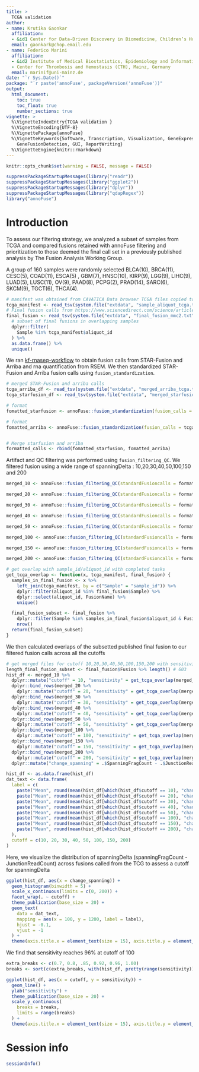 ```yaml
---
title: > 
  TCGA validation
author:
- name: Krutika Gaonkar
  affiliation: 
  - &id1 Center for Data-Driven Discovery in Biomedicine, Children’s Hospital of Philadelphia, USA
  email: gaonkark@chop.email.edu
- name: Federico Marini
  affiliation: 
  - &id2 Institute of Medical Biostatistics, Epidemiology and Informatics (IMBEI), Mainz, Germany
  - Center for Thrombosis and Hemostasis (CTH), Mainz, Germany
  email: marinif@uni-mainz.de
date: "`r Sys.Date()`"
package: "`r paste('annoFuse', packageVersion('annoFuse'))"
output: 
  html_document:
    toc: true
    toc_float: true
    number_sections: true
vignette: >
  %\VignetteIndexEntry{TCGA validation }
  %\VignetteEncoding{UTF-8}  
  %\VignettePackage{annoFuse}
  %\VignetteKeywords{Software, Transcription, Visualization, GeneExpression, Annotation,
    GeneFusionDetection, GUI, ReportWriting}
  %\VignetteEngine{knitr::rmarkdown}
---
```



```r
knitr::opts_chunk$set(warning = FALSE, message = FALSE)
```


```r
suppressPackageStartupMessages(library("readr"))
suppressPackageStartupMessages(library("ggplot2"))
suppressPackageStartupMessages(library("dplyr"))
suppressPackageStartupMessages(library("qdapRegex"))
library("annoFuse")
```


# Introduction

To assess our filtering strategy, we analyzed a subset of samples from TCGA and compared fusions retained with annoFuse filtering and prioritization to those deemed the final call set in a previously published analysis by The Fusion Analysis Working Group.

A group of 160 samples were randomly selected BLCA(10), BRCA(11), CESC(5), COAD(11),  ESCA(5) , GBM(7), HNSC(10), KIRP(9), LGG(9), LIHC(9), LUAD(5), LUSC(11), OV(9), PAAD(8), PCPG(2), PRAD(14), SARC(6), SKCM(9), TGCT(6), THCA(4). 


```r
# manifest was obtained from CAVATICA Data browser TCGA files copied to working project
tcga_manifest <- read_tsv(system.file("extdata", "sample_aliquot_tcga.tsv", package = "annoFuse"))
# Final fusion calls from https://www.sciencedirect.com/science/article/pii/S2211124718303954
final_fusion <- read_tsv(system.file("extdata", "final_fusion_mmc2.txt", package = "annoFuse")) %>%
  # subset of final fusions in overlapping samples
  dplyr::filter(
    Sample %in% tcga_manifest$aliquot_id
  ) %>%
  as.data.frame() %>%
  unique()
```

We ran [kf-rnaseq-workflow](https://github.com/kids-first/kf-rnaseq-workflow) to obtain fusion calls from STAR-Fusion and Arriba and rna quantification from RSEM. 
We then standardized STAR-Fusion and Arriba fusion calls using `fusion_standardization`. 


```r

# merged STAR-Fusion and arriba calls
tcga_arriba_df <- read_tsv(system.file("extdata", "merged_arriba_tcga.tsv", package = "annoFuse"))
tcga_starfusion_df <- read_tsv(system.file("extdata", "merged_starfusion_tcga.tsv", package = "annoFuse"))

# format
fomatted_starfusion <- annoFuse::fusion_standardization(fusion_calls = tcga_starfusion_df, caller = "STARFUSION", tumorID = tcga_starfusion_df$Sample)

# format
fomatted_arriba <- annoFuse::fusion_standardization(fusion_calls = tcga_arriba_df, caller = "ARRIBA", tumorID = tcga_arriba_df$Sample)


# Merge starfusion and arriba
formatted_calls <- rbind(fomatted_starfusion, fomatted_arriba)
```

Artifact and QC filtering was performed using `fusion_filtering_QC`. We filtered fusion using a wide range of spanningDelta : 10,20,30,40,50,100,150 and 200 

```r

merged_10 <- annoFuse::fusion_filtering_QC(standardFusioncalls = formatted_calls, readthroughFilter = FALSE, readingFrameFilter = "in-frame|frameshift|other", artifactFilter = "GTEx_Recurrent|DGD_PARALOGS|Normal|BodyMap|ConjoinG", junctionReadCountFilter = 1, spanningFragCountFilter = 10)

merged_20 <- annoFuse::fusion_filtering_QC(standardFusioncalls = formatted_calls, readthroughFilter = FALSE, readingFrameFilter = "in-frame|frameshift|other", artifactFilter = "GTEx_Recurrent|DGD_PARALOGS|Normal|BodyMap|ConjoinG", junctionReadCountFilter = 1, spanningFragCountFilter = 20)

merged_30 <- annoFuse::fusion_filtering_QC(standardFusioncalls = formatted_calls, readthroughFilter = FALSE, readingFrameFilter = "in-frame|frameshift|other", artifactFilter = "GTEx_Recurrent|DGD_PARALOGS|Normal|BodyMap|ConjoinG", junctionReadCountFilter = 1, spanningFragCountFilter = 30)

merged_40 <- annoFuse::fusion_filtering_QC(standardFusioncalls = formatted_calls, readthroughFilter = FALSE, readingFrameFilter = "in-frame|frameshift|other", artifactFilter = "GTEx_Recurrent|DGD_PARALOGS|Normal|BodyMap|ConjoinG", junctionReadCountFilter = 1, spanningFragCountFilter = 40)

merged_50 <- annoFuse::fusion_filtering_QC(standardFusioncalls = formatted_calls, readthroughFilter = FALSE, readingFrameFilter = "in-frame|frameshift|other", artifactFilter = "GTEx_Recurrent|DGD_PARALOGS|Normal|BodyMap|ConjoinG", junctionReadCountFilter = 1, spanningFragCountFilter = 50)

merged_100 <- annoFuse::fusion_filtering_QC(standardFusioncalls = formatted_calls, readthroughFilter = FALSE, readingFrameFilter = "in-frame|frameshift|other", artifactFilter = "GTEx_Recurrent|DGD_PARALOGS|Normal|BodyMap|ConjoinG", junctionReadCountFilter = 1, spanningFragCountFilter = 100)

merged_150 <- annoFuse::fusion_filtering_QC(standardFusioncalls = formatted_calls, readthroughFilter = FALSE, readingFrameFilter = "in-frame|frameshift|other", artifactFilter = "GTEx_Recurrent|DGD_PARALOGS|Normal|BodyMap|ConjoinG", junctionReadCountFilter = 1, spanningFragCountFilter = 150)

merged_200 <- annoFuse::fusion_filtering_QC(standardFusioncalls = formatted_calls, readthroughFilter = FALSE, readingFrameFilter = "in-frame|frameshift|other", artifactFilter = "GTEx_Recurrent|DGD_PARALOGS|Normal|BodyMap|ConjoinG", junctionReadCountFilter = 1, spanningFragCountFilter = 200)
```



```r
# get overlap with sample_id/aliquot_id with completed tasks
get_tcga_overlap <- function(x, tcga_manifest, final_fusion) {
  samples_in_final_fusion <- x %>%
    left_join(tcga_manifest, by = c("Sample" = "sample_id")) %>%
    dplyr::filter(aliquot_id %in% final_fusion$Sample) %>%
    dplyr::select(aliquot_id, FusionName) %>%
    unique()

  final_fusion_subset <- final_fusion %>%
    dplyr::filter(Sample %in% samples_in_final_fusion$aliquot_id & Fusion %in% samples_in_final_fusion$FusionName) %>%
    nrow()
  return(final_fusion_subset)
}
```

 We then calculated overlaps of the subsetted published final fusion to our filtered fusion calls across all the cutoffs


```r
# get merged files for cutoff 10,20,30,40,50,100,150,200 with sensitivity
length_final_fusion_subset <- final_fusion$Fusion %>% length() # 603
hist_df <- merged_10 %>%
  dplyr::mutate("cutoff" = 10, "sensitivity" = get_tcga_overlap(merged_10, tcga_manifest, final_fusion) / length_final_fusion_subset) %>%
  dplyr::bind_rows(merged_20 %>%
    dplyr::mutate("cutoff" = 20, "sensitivity" = get_tcga_overlap(merged_20, tcga_manifest, final_fusion) / length_final_fusion_subset)) %>%
  dplyr::bind_rows(merged_30 %>%
    dplyr::mutate("cutoff" = 30, "sensitivity" = get_tcga_overlap(merged_30, tcga_manifest, final_fusion) / length_final_fusion_subset)) %>%
  dplyr::bind_rows(merged_40 %>%
    dplyr::mutate("cutoff" = 40, "sensitivity" = get_tcga_overlap(merged_40, tcga_manifest, final_fusion) / length_final_fusion_subset)) %>%
  dplyr::bind_rows(merged_50 %>%
    dplyr::mutate("cutoff" = 50, "sensitivity" = get_tcga_overlap(merged_50, tcga_manifest, final_fusion) / length_final_fusion_subset)) %>%
  dplyr::bind_rows(merged_100 %>%
    dplyr::mutate("cutoff" = 100, "sensitivity" = get_tcga_overlap(merged_100, tcga_manifest, final_fusion) / length_final_fusion_subset)) %>%
  dplyr::bind_rows(merged_150 %>%
    dplyr::mutate("cutoff" = 150, "sensitivity" = get_tcga_overlap(merged_150, tcga_manifest, final_fusion) / length_final_fusion_subset)) %>%
  dplyr::bind_rows(merged_200 %>%
    dplyr::mutate("cutoff" = 200, "sensitivity" = get_tcga_overlap(merged_200, tcga_manifest, final_fusion) / length_final_fusion_subset)) %>%
  dplyr::mutate("change_spanning" = .$SpanningFragCount - .$JunctionReadCount)

hist_df <- as.data.frame(hist_df)
dat_text <- data.frame(
  label = c(
    paste("Mean", round(mean(hist_df[which(hist_df$cutoff == 10), "change_spanning"]))),
    paste("Mean", round(mean(hist_df[which(hist_df$cutoff == 20), "change_spanning"]))),
    paste("Mean", round(mean(hist_df[which(hist_df$cutoff == 30), "change_spanning"]))),
    paste("Mean", round(mean(hist_df[which(hist_df$cutoff == 40), "change_spanning"]))),
    paste("Mean", round(mean(hist_df[which(hist_df$cutoff == 50), "change_spanning"]))),
    paste("Mean", round(mean(hist_df[which(hist_df$cutoff == 100), "change_spanning"]))),
    paste("Mean", round(mean(hist_df[which(hist_df$cutoff == 150), "change_spanning"]))),
    paste("Mean", round(mean(hist_df[which(hist_df$cutoff == 200), "change_spanning"])))
  ),
  cutoff = c(10, 20, 30, 40, 50, 100, 150, 200)
)
```

Here, we visualize the distribution of spanningDelta (spanningFragCount - JunctionReadCount) across fusions called from the TCG to assess a cutoff for spanningDelta

```r
ggplot(hist_df, aes(x = change_spanning)) +
  geom_histogram(binwidth = 5) +
  scale_x_continuous(limits = c(0, 200)) +
  facet_wrap(. ~ cutoff) +
  theme_publication(base_size = 20) +
  geom_text(
    data = dat_text,
    mapping = aes(x = 100, y = 1200, label = label),
    hjust = -0.1,
    vjust = -1
  ) +
  theme(axis.title.x = element_text(size = 15), axis.title.y = element_text(size = 15))
```


We find that sensitivity reaches 96% at cutoff of 100 

```r
extra_breaks <- c(0.7, 0.8, .85, 0.92, 0.96, 1.00)
breaks <- sort(c(extra_breaks, with(hist_df, pretty(range(sensitivity)))))

ggplot(hist_df, aes(x = cutoff, y = sensitivity)) +
  geom_line() +
  ylab("sensitivity") +
  theme_publication(base_size = 20) +
  scale_y_continuous(
    breaks = breaks,
    limits = range(breaks)
  ) +
  theme(axis.title.x = element_text(size = 15), axis.title.y = element_text(size = 15))
```


# Session info {-}

```r
sessionInfo()
```

